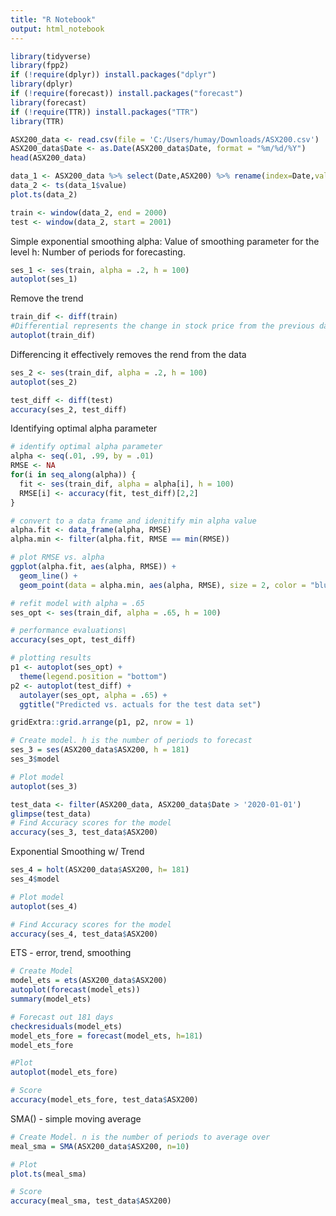 ---
title: "R Notebook"
output: html_notebook
---


```{r}
library(tidyverse)
library(fpp2)
if (!require(dplyr)) install.packages("dplyr")
library(dplyr)
if (!require(forecast)) install.packages("forecast")
library(forecast)
if (!require(TTR)) install.packages("TTR")
library(TTR)
```

```{r}
ASX200_data <- read.csv(file = 'C:/Users/humay/Downloads/ASX200.csv')
ASX200_data$Date <- as.Date(ASX200_data$Date, format = "%m/%d/%Y")
head(ASX200_data)
```
```{r}
data_1 <- ASX200_data %>% select(Date,ASX200) %>% rename(index=Date,value=ASX200)
data_2 <- ts(data_1$value)
plot.ts(data_2)
```
```{r}
train <- window(data_2, end = 2000)
test <- window(data_2, start = 2001)
```

Simple exponential smoothing
alpha: Value of smoothing parameter for the level
h: Number of periods for forecasting.
```{r}
ses_1 <- ses(train, alpha = .2, h = 100)
autoplot(ses_1)
```
Remove the trend

```{R}
train_dif <- diff(train) 
#Differential represents the change in stock price from the previous day
autoplot(train_dif)
```
Differencing it effectively removes the rend from the data
```{R}
ses_2 <- ses(train_dif, alpha = .2, h = 100)
autoplot(ses_2)
```

```{r}
test_diff <- diff(test)
accuracy(ses_2, test_diff)
```

Identifying optimal alpha parameter
```{R}
# identify optimal alpha parameter
alpha <- seq(.01, .99, by = .01)
RMSE <- NA
for(i in seq_along(alpha)) {
  fit <- ses(train_dif, alpha = alpha[i], h = 100)
  RMSE[i] <- accuracy(fit, test_diff)[2,2]
}

# convert to a data frame and idenitify min alpha value
alpha.fit <- data_frame(alpha, RMSE)
alpha.min <- filter(alpha.fit, RMSE == min(RMSE))

# plot RMSE vs. alpha
ggplot(alpha.fit, aes(alpha, RMSE)) +
  geom_line() +
  geom_point(data = alpha.min, aes(alpha, RMSE), size = 2, color = "blue")  
```

```{R}
# refit model with alpha = .65
ses_opt <- ses(train_dif, alpha = .65, h = 100)

# performance evaluations\
accuracy(ses_opt, test_diff)

# plotting results
p1 <- autoplot(ses_opt) +
  theme(legend.position = "bottom")
p2 <- autoplot(test_diff) +
  autolayer(ses_opt, alpha = .65) +
  ggtitle("Predicted vs. actuals for the test data set")

gridExtra::grid.arrange(p1, p2, nrow = 1)
```
```{r}
# Create model. h is the number of periods to forecast
ses_3 = ses(ASX200_data$ASX200, h = 181)
ses_3$model

# Plot model
autoplot(ses_3)

test_data <- filter(ASX200_data, ASX200_data$Date > '2020-01-01')
glimpse(test_data)
# Find Accuracy scores for the model
accuracy(ses_3, test_data$ASX200)
```

Exponential Smoothing w/ Trend
```{r}

ses_4 = holt(ASX200_data$ASX200, h= 181)
ses_4$model

# Plot model
autoplot(ses_4)

# Find Accuracy scores for the model
accuracy(ses_4, test_data$ASX200)
```

ETS - error, trend, smoothing
```{r}

# Create Model
model_ets = ets(ASX200_data$ASX200)
autoplot(forecast(model_ets))
summary(model_ets)

# Forecast out 181 days
checkresiduals(model_ets)
model_ets_fore = forecast(model_ets, h=181)
model_ets_fore

#Plot
autoplot(model_ets_fore)

# Score
accuracy(model_ets_fore, test_data$ASX200)
```


SMA() - simple moving average
```{r}

# Create Model. n is the number of periods to average over
meal_sma = SMA(ASX200_data$ASX200, n=10)

# Plot
plot.ts(meal_sma)

# Score
accuracy(meal_sma, test_data$ASX200)
```


